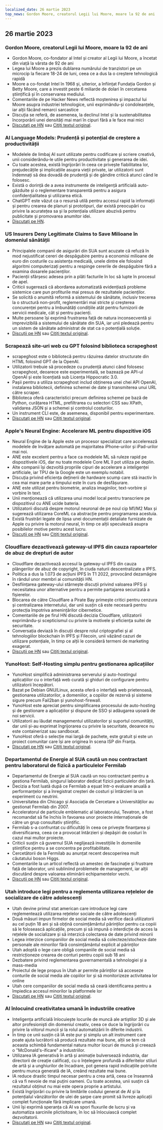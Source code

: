```yaml
---
localized_date: 26 martie 2023
top_news: Gordon Moore, creatorul Legii lui Moore, moare la 92 de ani
---
```




<CallToAction />

<Steps>

## 26 martie 2023

### Gordon Moore, creatorul Legii lui Moore, moare la 92 de ani

- Gordon Moore, co-fondator al Intel și creator al Legii lui Moore, a încetat din viață la vârsta de 92 de ani
- Legea lui Moore a prezis dublarea numărului de tranzistori pe un microcip la fiecare 18-24 de luni, ceea ce a dus la o creștere tehnologică rapidă
- Moore a co-fondat Intel în 1968 și, ulterior, a înființat Fundația Gordon și Betty Moore, care a investit peste 6 miliarde de dolari în cercetarea științifică și în conservarea mediului.
- Comentariile de pe Hacker News reflectă moștenirea și impactul lui Moore asupra industriei tehnologice, unii exprimându-și condoleanțele, iar alții făcând remarci sarcastice
- Discuția se referă, de asemenea, la declinul Intel și la sustenabilitatea încorporării unei densități mai mari în cipuri fără a le face mai mici
- [Discutați pe HN](http://news.ycombinator.com/item?id=35297420) sau [Citiți textul original](https://www.moore.org/article-detail?newsUrlName=in-memoriam-gordon-moore-1929-2023).

### AI Language Models: Prudență și potențial de creștere a productivității

- Modelele de limbaj AI sunt utilizate pentru codificare și scriere creativă, unii considerându-le utile pentru productivitate și generarea de idei.
- Cu toate acestea, există îngrijorări în ceea ce privește fiabilitatea lor, prejudecățile și implicațiile asupra vieții private, iar utilizatorii sunt îndemnați să dea dovadă de prudență și de gândire critică atunci când le folosesc.
- Există o dorință de a avea instrumente de inteligență artificială auto-găzduite și o reglementare transparentă pentru a asigura confidențialitatea și utilizarea etică.
- ChatGPT este văzut ca o resursă utilă pentru accesul rapid la informații și pentru crearea de planuri și prototipuri, dar există preocupări cu privire la acuratețea sa și la potențiala utilizare abuzivă pentru publicitate și promovarea anumitor idei.
- [Discutați pe HN](http://news.ycombinator.com/item?id=35299071).

### US Insurers Deny Legitimate Claims to Save Milioane în domeniul sănătății

- Principalele companii de asigurări din SUA sunt acuzate că refuză în mod nejustificat cereri de despăgubire pentru a economisi milioane de euro din costurile cu asistența medicală, unele dintre ele folosind algoritmi computerizați pentru a respinge cererile de despăgubire fără a examina dosarele pacienților.
- Pacienții sfârșesc adesea prin a plăti facturile în loc să lupte în procesul de apel.
- Criticii sugerează că abordarea automatizată evidențiază probleme sistemice care pun profiturile mai presus de rezultatele pacienților.
- Se solicită o anumită reformă a sistemului de sănătate, inclusiv trecerea la o structură non-profit, reglementări mai stricte și creșterea concurenței pentru a îmbunătăți condițiile atât pentru furnizorii de servicii medicale, cât și pentru pacienți.
- Multe persoane își exprimă frustrarea față de natura inconsecventă și imprevizibilă a sistemului de sănătate din SUA, iar unii pledează pentru un sistem de sănătate administrat de stat ca o potențială soluție.
- [Discuții pe HN](http://news.ycombinator.com/item?id=35304017) sau [Citiți textul original](https://www.propublica.org/article/cigna-pxdx-medical-health-insurance-rejection-claims).

### Scrapează site-uri web cu GPT folosind biblioteca scrapeghost

- scrapeghost este o bibliotecă pentru răzuirea datelor structurate din HTML folosind GPT de la OpenAI.
- Utilizatorii trebuie să procedeze cu prudență atunci când folosesc scrapeghost, deoarece este experimentală, se bazează pe API-ul OpenAI și este licențiată sub Licența Hippocratic 3.0.
- Pașii pentru a utiliza scrapeghost includ obținerea unei chei API OpenAI, instalarea bibliotecii, definirea schemei de date și transmiterea unui URL către scraper.
- Biblioteca oferă caracteristici precum definirea schemei pe bază de Python, curățarea HTML, prefiltrarea cu selectori CSS sau XPath, validarea JSON și a schemei și controlul costurilor.
- Un instrument CLI este, de asemenea, disponibil pentru experimentare.
- [Discutați pe HN](http://news.ycombinator.com/item?id=35305655) sau [Citiți textul original](https://jamesturk.github.io/scrapeghost/).

### Apple's Neural Engine: Accelerare ML pentru dispozitive iOS

- Neural Engine de la Apple este un procesor specializat care accelerează modelele de învățare automată pe majoritatea iPhone-urilor și iPad-urilor mai noi.
- ANE este excelent pentru a face ca modelele ML să ruleze rapid pe dispozitivele iOS, dar nu toate modelele Core ML îl pot utiliza pe deplin.
- Alte companii își dezvoltă propriile cipuri de accelerare a inteligenței artificiale, iar TPU de la Google este un exemplu notabil.
- Discuția privind eficiența deținerii de hardware scump care stă inactiv în cea mai mare parte a timpului este în curs de desfășurare.
- ANE este utilizat pentru biometrie, analiza imaginilor, text-vorbire și vorbire în text.
- Unii menționează că utilizarea unui model local pentru transcriere pe dispozitivul cu ANE ucide bateria.
- Utilizatorii discută despre motorul neuronal de pe noul cip M1/M2 Max și sugerează utilizarea CoreML ca abstracție pentru programarea acestuia.
- Există frustrări legate de lipsa unei documentații detaliate furnizate de Apple cu privire la motorul neural, în timp ce alții speculează asupra posibilelor motive pentru acest lucru.
- [Discuții pe HN](http://news.ycombinator.com/item?id=35301447) sau [Citiți textul original](https://github.com/hollance/neural-engine).

### Cloudflare dezactivează gateway-ul IPFS din cauza rapoartelor de abuz de drepturi de autor

- Cloudflare dezactivează accesul la gateway-ul IPFS din cauza plângerilor de abuz de copyright, în ciuda naturii descentralizate a IPFS.
- Politica a dus la 1.073 de acțiuni IPFS în T1 2022, provocând dezamăgire în rândul unor membri ai comunității HN.
- Desființarea gateway-ului stârnește discuții privind valoarea IPFS și necesitatea unor alternative pentru a permite partajarea securizată a fișierelor.
- Blocarea de către Cloudflare a Pirate Bay primește critici pentru cenzura și centralizarea internetului, dar unii susțin că este necesară pentru protecția împotriva amenințărilor cibernetice.
- Comentariile de pe firul HN discută decizia Cloudflare, utilizatorii exprimându-și scepticismul cu privire la motivele și eficiența suitei de securitate.
- Conversația deviază în discuții despre rolul criptografiei și al tehnologiilor blockchain în IPFS și Filecoin, unii văzând cazuri de utilizare potențiale, în timp ce alții le consideră termeni de marketing exagerat.
- [Discuții pe HN](http://news.ycombinator.com/item?id=35300200) sau [Citiți textul original](https://torrentfreak.com/cloudflare-disables-access-to-pirated-content-on-its-ipfs-gateway-230324/).

### YunoHost: Self-Hosting simplu pentru gestionarea aplicațiilor

- YunoHost simplifică administrarea serverului și auto-hostingul aplicațiilor cu o interfață web curată și ghiduri de configurare pentru utilizatorii începători.
- Bazat pe Debian GNU/Linux, acesta oferă o interfață web prietenoasă, gestionarea utilizatorilor, a domeniilor, a copiilor de rezervă și sisteme sigure precum Fail2ban și yunohost-firewall.
- YunoHost este apreciat pentru simplificarea procesului de auto-hosting și de gestionare a aplicațiilor și dispune de SSO și adăugarea ușoară de noi servicii.
- Utilizatorii au lăudat managementul utilizatorilor și suportul comunității, dar unii și-au exprimat îngrijorarea cu privire la securitate, deoarece nu este containerizat sau sandboxat.
- YunoHost oferă o selecție mai largă de pachete, este gratuit și este un proiect comunitar care își are originea în scena ISP din Franța.
- [Discutați pe HN](http://news.ycombinator.com/item?id=35300482) sau [Citiți textul original](https://yunohost.org).

### Departamentul de Energie al SUA caută un nou contractant pentru laboratorul de fizică a particulelor Fermilab

- Departamentul de Energie al SUA caută un nou contractant pentru a gestiona Fermilab, singurul laborator dedicat fizicii particulelor din țară.
- Decizia a fost luată după ce Fermilab a eșuat într-o evaluare anuală a performanțelor și a înregistrat creșteri de costuri și întârzieri la un experiment cu neutrini.
- Universitatea din Chicago și Asociația de Cercetare a Universităților au gestionat Fermilab din 2007.
- Acceleratorul de particule emblematic al laboratorului, Tevatron, a fost recomandat să fie închis în favoarea unor proiecte internaționale de către un grup consultativ științific.
- Fermilab s-a confruntat cu dificultăți în ceea ce privește finanțarea și diversificarea, ceea ce a provocat întârzieri și depășiri de costuri în cazul mai multor proiecte.
- Criticii susțin că guvernul SUA neglijează investițiile în domeniile științifice pentru a se concentra pe profitabilitate.
- Cercetătorii de la Fermilab au anunțat recent descoperirea mult căutatului boson Higgs.
- Comentariile la un articol reflectă un amestec de fascinație și frustrare față de laborator, unii subliniind problemele de management, iar alții discutând despre valoarea eliminării echipamentelor vechi.
- [Discuții pe HN](http://news.ycombinator.com/item?id=35303391) sau [Citiți textul original](https://www.science.org/content/article/major-shake-coming-fermilab-troubled-u-s-particle-physics-center).

### Utah introduce legi pentru a reglementa utilizarea rețelelor de socializare de către adolescenți

- Utah devine primul stat american care introduce legi care reglementează utilizarea rețelelor sociale de către adolescenți
- Două măsuri impun firmelor de social media să verifice dacă utilizatorii au cel puțin 18 ani și să obțină consimțământul părinților pentru ca copiii să le folosească aplicațiile, precum și să impună o interdicție de acces la rețelele de socializare și să interzică colectarea de date privind minorii
- Legea interzice companiilor de social media să colecteze/stocheze date personale ale minorilor fără consimțământul explicit al părinților
- Utah adoptă o lege care obligă companiile de social media să restricționeze crearea de conturi pentru copiii sub 18 ani
- Dezbatere privind reglementarea guvernamentală a tehnologiei și a mass-media
- Proiectul de lege propus în Utah ar permite părinților să acceseze conturile de social media ale copiilor lor și să monitorizeze activitatea lor online
- Utah cere companiilor de social media să ceară identificarea pentru a împiedica accesul minorilor la platformele lor
- [Discutați pe HN](http://news.ycombinator.com/item?id=35307647) sau [Citiți textul original](https://www.bbc.com/news/world-us-canada-65060733).

### AI înlocuind creativitatea umană în industriile creative

- Inteligența artificială înlocuiește locurile de muncă ale artiștilor 3D și ale altor profesioniști din domeniul creativ, ceea ce duce la îngrijorări cu privire la viitorul muncii și la rolul automatizării în diferite industrii.
- În timp ce unii susțin că IA este pur și simplu un alt instrument care poate ajuta lucrătorii să producă rezultate mai bune, alții se tem că aceasta schimbă fundamental natura multor locuri de muncă și creează o "McDonald's-ificare" a industriilor.
- Utilizarea IA generativă în artă și animație bulversează industria, dar directorii de creație calificați, cu o înțelegere profundă a diferitelor stiluri de artă și a unghiurilor de încadrare, pot genera rapid indicațiile potrivite pentru munca generată de IA, creând rezultate mai bune.
- IA reduce drastic timpul necesar pentru a crea artă, ceea ce înseamnă că va fi nevoie de mai puțini oameni. Cu toate acestea, unii susțin că rezultatul obținut nu mai este opera proprie a artistului.
- Există îngrijorări cu privire la limitările codului generat de AI și la potențialul vânzătorilor de ulei de șarpe care promit să livreze aplicații complet funcționale fără implicare umană.
- Unii își exprimă speranța că AI va spori fluxurile de lucru și va automatiza sarcinile plictisitoare, în loc să înlocuiască complet dezvoltatorii.
- [Discutați pe HN](http://news.ycombinator.com/item?id=35308498) sau [Citiți textul original](https://reddit.com/r/blender/comments/121lhfq/i_lost_everything_that_made_me_love_my_job/).

</Steps>
